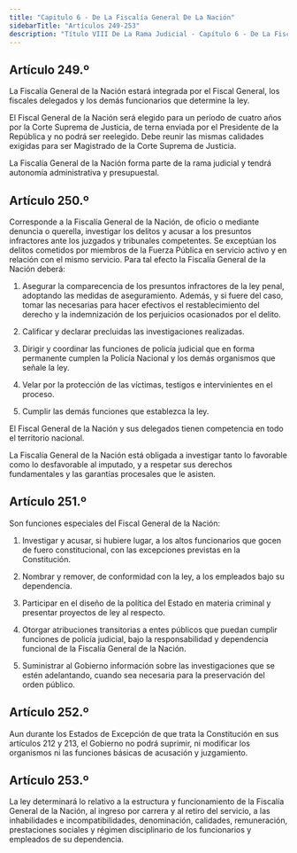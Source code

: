 ```yaml
---
title: "Capitulo 6 - De La Fiscalía General De La Nación"
sidebarTitle: "Artículos 249-253"
description: "Título VIII De La Rama Judicial - Capítulo 6 - De La Fiscalía General De La Nación"
---
```


## Artículo 249.º

La Fiscalía General de la Nación estará integrada por el Fiscal General, los fiscales delegados y los demás funcionarios que determine la ley.

El Fiscal General de la Nación será elegido para un período de cuatro años por la Corte Suprema de Justicia, de terna enviada por el Presidente de la República y no podrá ser reelegido. Debe reunir las mismas calidades exigidas para ser Magistrado de la Corte Suprema de Justicia.

La Fiscalía General de la Nación forma parte de la rama judicial y tendrá autonomía administrativa y presupuestal.

## Artículo 250.º

Corresponde a la Fiscalía General de la Nación, de oficio o mediante denuncia o querella, investigar los delitos y acusar a los presuntos infractores ante los juzgados y tribunales competentes. Se exceptúan los delitos cometidos por miembros de la Fuerza Pública en servicio activo y en relación con el mismo servicio. Para tal efecto la Fiscalía General de la Nación deberá:

1. Asegurar la comparecencia de los presuntos infractores de la ley penal, adoptando las medidas de aseguramiento. Además, y si fuere del caso, tomar las necesarias para hacer efectivos el restablecimiento del derecho y la indemnización de los perjuicios ocasionados por el delito.

2. Calificar y declarar precluidas las investigaciones realizadas.

3. Dirigir y coordinar las funciones de policía judicial que en forma permanente cumplen la Policía Nacional y los demás organismos que señale la ley.

4. Velar por la protección de las víctimas, testigos e intervinientes en el proceso.

5. Cumplir las demás funciones que establezca la ley.

El Fiscal General de la Nación y sus delegados tienen competencia en todo el territorio nacional.

La Fiscalía General de la Nación está obligada a investigar tanto lo favorable como lo desfavorable al imputado, y a respetar sus derechos fundamentales y las garantías procesales que le asisten.

## Artículo 251.º

Son funciones especiales del Fiscal General de la Nación:

1. Investigar y acusar, si hubiere lugar, a los altos funcionarios que gocen de fuero constitucional, con las excepciones previstas en la Constitución.

2. Nombrar y remover, de conformidad con la ley, a los empleados bajo su dependencia.

3. Participar en el diseño de la política del Estado en materia criminal y presentar proyectos de ley al respecto.

4. Otorgar atribuciones transitorias a entes públicos que puedan cumplir funciones de policía judicial, bajo la responsabilidad y dependencia funcional de la Fiscalía General de la Nación.

5. Suministrar al Gobierno información sobre las investigaciones que se estén adelantando, cuando sea necesaria para la preservación del orden público.

## Artículo 252.º

Aun durante los Estados de Excepción de que trata la Constitución en sus artículos 212 y 213, el Gobierno no podrá suprimir, ni modificar los organismos ni las funciones básicas de acusación y juzgamiento.

## Artículo 253.º

La ley determinará lo relativo a la estructura y funcionamiento de la Fiscalía General de la Nación, al ingreso por carrera y al retiro del servicio, a las inhabilidades e incompatibilidades, denominación, calidades, remuneración, prestaciones sociales y régimen disciplinario de los funcionarios y empleados de su dependencia.
